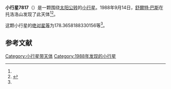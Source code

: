 {{Infobox planet
| bgcolour = #FFFFC0
| name = 7817 Zibiturtle
| symbol = 
| image = 
| caption = 
| discovery = yes
| discovery_ref = 
| discoverer = [[舒爾特·巴斯|舒爾特·巴斯]]
| discovery_site = [[托洛洛山|托洛洛山]] 
| discovered = 1988年9月14日
| designations = yes
| mp_name = 
| named_after = 
| alt_names = 
| mp_category = [[主带小行星|主带小行星]]
| orbit_ref = <ref name="a">[http://ssd.jpl.nasa.gov/sbdb.cgi?sstr=7817 7817 Zibiturtle] {{Wayback|url=http://ssd.jpl.nasa.gov/sbdb.cgi?sstr=7817 |date=20201124025555 }}，小行星數據庫瀏覽器（JPL Small-Body Database Browser）－[[美国国家航空航天局|美国国家航空航天局]]喷气推进实验室</ref>
| epoch = 2456400.5 (2013年4月18日更新)
| aphelion = {{convert|2.90587377746752|AU|km|3|abbr=on|lk=out}}
| perihelion = {{convert|2.669695510384303|AU|km|3|abbr=on}}
| semimajor = {{convert|2.787784643925912|AU|km|3|abbr=on}}
| eccentricity = 0.042359489
| period = 1700.150076 [[日|日]]<br />4.65[[儒略年|儒略年]]
| avg_speed = 
| inclination = .5567707066893285
| asc_node = 120.1687867608111
| mean_anomaly = 
| arg_peri = 178.3658188330156
| satellites = 
| physical_characteristics = yes
| dimensions = 
| mass = 
| density = 
| surface_grav = 
| escape_velocity = 
| sidereal_day = 
| axial_tilt = 
| pole_ecliptic_lat = 
| pole_ecliptic_lon = 
| albedo = 
| temperatures= 
| temp_name1 = 
| mean_temp_1 = 
| max_temp_1 = 
| temp_name2 = 
| max_temp_2 = 
| spectral_type = 
| abs_magnitude = 178.3658188330156
}}

'''小行星7817'''（{{lang-en|7817 Zibiturtle}}）是一颗围绕[[太阳|太阳]][[公转|公转]]的[[小行星|小行星]]。1988年9月14日，[[舒爾特·巴斯|舒爾特·巴斯]]在托洛洛山发现了此天体<ref name="a" /><ref>{{cite news|title=小行星列表|url=http://cfa-www.harvard.edu/iau/lists/NumberedMPs.txt|accessdate=2013-07-08|newspaper=哈佛大学|archive-date=2008-05-17|archive-url=https://web.archive.org/web/20080517010638/http://cfa-www.harvard.edu/iau/lists/NumberedMPs.txt|dead-url=no}}</ref>。

这颗小行星的[[绝对星等|绝对星等]]为178.3658188330156等<ref name="a" />。

==参考文献==
{{reflist}}
{{Minor Planet Number|[[小行星7816|小行星7816]]|[[小行星7818|小行星7818]]}}

{{小天体}}

[[Category:小行星带天体|Category:小行星带天体]]
[[Category:1988年发现的小行星|Category:1988年发现的小行星]]

{{asteroid-stub}}